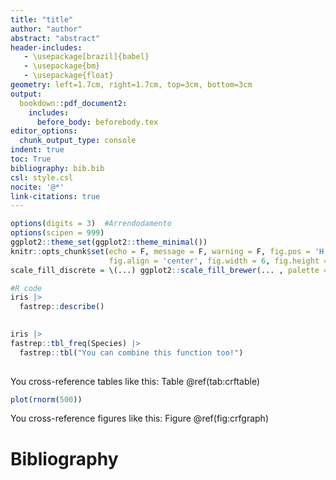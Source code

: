 ```yaml
---
title: "title"
author: "author"
abstract: "abstract"
header-includes:
   - \usepackage[brazil]{babel}
   - \usepackage{bm}
   - \usepackage{float}
geometry: left=1.7cm, right=1.7cm, top=3cm, bottom=3cm
output:
  bookdown::pdf_document2:
    includes:
      before_body: beforebody.tex
editor_options:
  chunk_output_type: console
indent: true
toc: True
bibliography: bib.bib 
csl: style.csl
nocite: '@*'
link-citations: true
---
```


\clearpage


```r

options(digits = 3)  #Arrendodamento
options(scipen = 999)
ggplot2::theme_set(ggplot2::theme_minimal())
knitr::opts_chunk$set(echo = F, message = F, warning = F, fig.pos = 'H',
                      fig.align = 'center', fig.width = 6, fig.height = 3.5)
scale_fill_discrete = \(...) ggplot2::scale_fill_brewer(... , palette = "Set2")

```


\section{Section name}
```r
#R code
iris |> 
  fastrep::describe()
  
```
```r

iris |>  
fastrep::tbl_freq(Species) |> 
  fastrep::tbl("You can combine this function too!")
    
```
You cross-reference tables like this: Table \@ref(tab:crftable)

```r
plot(rnorm(500))
```

You cross-reference figures like this: Figure \@ref(fig:crfgraph)


# Bibliography



